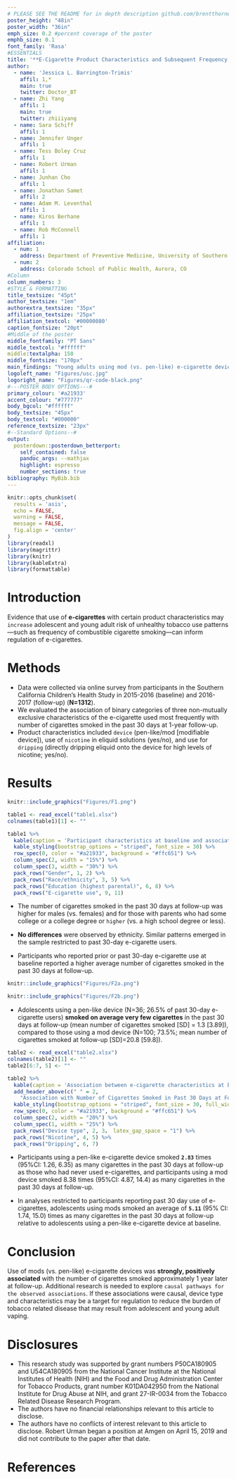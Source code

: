 ```yaml
---
# PLEASE SEE THE README for in depth description github.com/brentthorne/posterdown
poster_height: "48in"
poster_width: "36in"
emph_size: 0.2 #percent coverage of the poster
emphb_size: 0.1
font_family: 'Rasa'
#ESSENTIALS
title: '**E-Cigarette Product Characteristics and Subsequent Frequency of Cigarette Smoking**'
author:
  - name: 'Jessica L. Barrington-Trimis'
    affil: 1,*
    main: true
    twitter: Doctor_BT
  - name: Zhi Yang
    affil: 1
    main: true
    twitter: zhiiiyang
  - name: Sara Schiff
    affil: 1
  - name: Jennifer Unger
    affil: 1
  - name: Tess Boley Cruz
    affil: 1
  - name: Robert Urman
    affil: 1
  - name: Junhan Cho
    affil: 1
  - name: Jonathan Samet
    affil: 2
  - name: Adam M. Leventhal
    affil: 1
  - name: Kiros Berhane
    affil: 1
  - name: Rob McConnell
    affil: 1
affiliation:
  - num: 1
    address: Department of Preventive Medicine, University of Southern California, Los Angeles, CA
  - num: 2
    address: Colorado School of Public Health, Aurora, CO
#Column
column_numbers: 3
#STYLE & FORMATTING
title_textsize: "45pt"
author_textsize: "1em"
authorextra_textsize: "35px"
affiliation_textsize: "25px"
affiliation_textcol: '#00000080'
caption_fontsize: "20pt"
#Middle of the poster
middle_fontfamily: "PT Sans"
middle_textcol: "#ffffff"
middle:textalpha: 150
middle_fontsize: "170px"
main_findings: "Young adults using mod (vs. pen-like) e-cigarette devices at baseline smoked **more than 6 times** as many cigarettes in the past 30 days at follow-up."
logoleft_name: "Figures/usc.jpg"
logoright_name: "Figures/qr-code-black.png"
#---POSTER BODY OPTIONS---#
primary_colour: '#a21933'
accent_colour: "#777777"
body_bgcol: "#ffffff"
body_textsize: "45px"
body_textcol: "#000000"
reference_textsize: "23px"
#--Standard Options--#
output: 
  posterdown::posterdown_betterport:
    self_contained: false
    pandoc_args: --mathjax
    highlight: espresso
    number_sections: true
bibliography: MyBib.bib
---
```

```r
knitr::opts_chunk$set(
  results = 'asis',
  echo = FALSE,
  warning = FALSE,
  message = FALSE,
  fig.align = 'center'
)
library(readxl)
library(magrittr)
library(knitr)
library(kableExtra)
library(formattable)

```

# Introduction

Evidence that use of **e-cigarettes** with certain product characteristics may `increase` adolescent and young adult risk of unhealthy tobacco use patterns—such as frequency of combustible cigarette smoking—can inform regulation of e-cigarettes. 

# Methods

- Data were collected via online survey from participants in the Southern California Children’s Health Study in 2015-2016 (baseline) and 2016-2017 (follow-up) (**N=1312**). 
- We evaluated the association of binary categories of three non-mutually exclusive characteristics of the e-cigarette used most frequently with number of cigarettes smoked in the past 30 days at 1-year follow-up.
- Product characteristics included `device` (pen-like/mod [modifiable device]), use of `nicotine` in eliquid solutions (yes/no), and use for `dripping` (directly dripping eliquid onto the device for high levels of nicotine; yes/no).

# Results

```r
knitr::include_graphics("Figures/F1.png")
```



```r
table1 <- read_excel("table1.xlsx")
colnames(table1)[1] <- ""

table1 %>% 
  kable(caption = 'Participant characteristics at baseline and association of each characteristic with number of cigarettes smoked in the past 30 days at follow-up; N = 1312.', align = 'c') %>%
  kable_styling(bootstrap_options = "striped", font_size = 30) %>%
  row_spec(0, color = "#a21933", background = "#ffc651") %>%
  column_spec(2, width = "15%") %>%
  column_spec(3, width = "30%") %>%
  pack_rows("Gender", 1, 2) %>%
  pack_rows("Race/ethnicity", 3, 5) %>%
  pack_rows("Education (highest parental)", 6, 8) %>%
  pack_rows("E-cigarette use", 9, 11)
```


- The number of cigarettes smoked in the past 30 days at follow-up was higher for males (vs. females) and for those with parents who had some college or a college degree or `higher` (vs. a high school degree or less). 

- **No differences** were observed by ethnicity. Similar patterns emerged in the sample restricted to past 30-day e-cigarette users.

- Participants who reported prior or past 30-day e-cigarette use at baseline reported a higher average number of cigarettes smoked in the past 30 days at follow-up. 


```r
knitr::include_graphics("Figures/F2a.png")
```

```r
knitr::include_graphics("Figures/F2b.png")
```

- Adolescents using a pen-like device (N=36; 26.5% of past 30-day e-cigarette users) **smoked on average very few cigarettes** in the past 30 days at follow-up (mean number of cigarettes smoked [SD] = 1.3 [3.89]), compared to those using a mod device (N=100; 73.5%; mean number of cigarettes smoked at follow-up [SD]=20.8 [59.8]). 

```r
table2 <- read_excel("table2.xlsx")
colnames(table2)[1] <- ""
table2[6:7, 5] <- ""

table2 %>% 
  kable(caption = 'Association between e-cigarette characteristics at baseline and number of cigarettes smoked in the past 30 days at follow-up; N=1312', align = 'c') %>%
  add_header_above(c(" " = 2, 
    "Association with Number of Cigarettes Smoked in Past 30 Days at Follow-up" = 3)) %>%
  kable_styling(bootstrap_options = "striped", font_size = 30, full_width = F) %>%
  row_spec(0, color = "#a21933", background = "#ffc651") %>%
  column_spec(2, width = "20%") %>%
  column_spec(1, width = "25%") %>%
  pack_rows("Device type", 2, 3， latex_gap_space = "1") %>%
  pack_rows("Nicotine", 4, 5) %>%
  pack_rows("Dripping", 6, 7)
```

- Participants using a pen-like e-cigarette device smoked **`2.83`** times (95%CI: 1.26, 6.35) as many cigarettes in the past 30 days at follow-up as those who had never used e-cigarettes, and participants using a mod device smoked 8.38 times (95%CI: 4.87, 14.4) as many cigarettes in the past 30 days at follow-up. 

- In analyses restricted to participants reporting past 30 day use of e-cigarettes, adolescents using mods smoked an average of **`5.11`** (95% CI: 1.74, 15.0) times as many cigarettes in the past 30 days at follow-up relative to adolescents using a pen-like e-cigarette device at baseline. 

# Conclusion

Use of mods (vs. pen-like) e-cigarette devices was **strongly, positively associated** with the number of cigarettes smoked approximately 1 year later at follow-up. Additional research is needed to explore `causal pathways for the observed associations`. If these associations were causal, device type and characteristics may be a target for regulation to reduce the burden of tobacco related disease that may result from adolescent and young adult vaping.

# Disclosures

- This research study was supported by grant numbers P50CA180905 and U54CA180905 from the National Cancer Institute at the National Institutes of Health (NIH) and the Food and Drug Administration Center for Tobacco Products, grant number K01DA042950 from the National Institute for Drug Abuse at NIH, and grant 27-IR-0034 from the Tobacco Related Disease Research Program.
- The authors have no financial relationships relevant to this article to disclose.
- The authors have no conflicts of interest relevant to this article to disclose. Robert Urman began a position at Amgen on April 15, 2019 and did not contribute to the paper after that date.

# References
